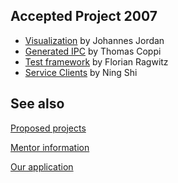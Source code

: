 == Accepted Project 2007 ==

* [[Visualization]] by Johannes Jordan
* [[Generated IPC]] by Thomas Coppi
* [[Test framework]] by Florian Ragwitz
* [[Service Clients]] by Ning Shi

== See also ==

[[Summer_of_Code_2007/Proposed_projects|Proposed projects]]

[[Summer_of_Code_2007/Mentors|Mentor information]]

[[Summer_of_Code_2007/Mentor_Application|Our application]]
